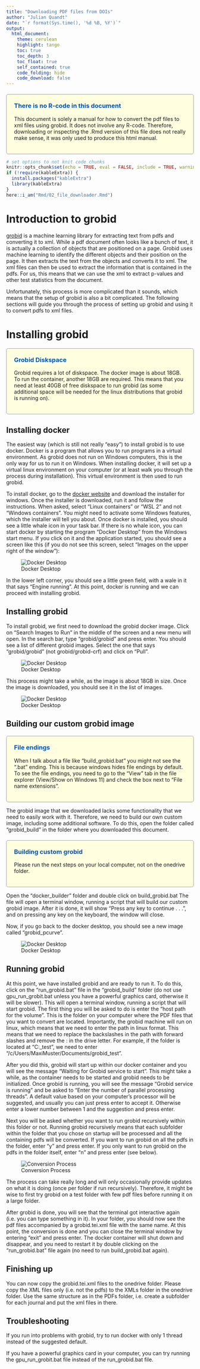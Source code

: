 ```yaml
---
title: "Downloading PDF files from DOIs"
author: "Julian Quandt"
date: "`r format(Sys.time(), '%d %B, %Y')`"
output: 
  html_document:
    theme: cerulean
    highlight: tango
    toc: true
    toc_depth: 3
    toc_float: true
    self_contained: true
    code_folding: hide
    code_download: false
---
```


<div style="border: 1px solid #999; border-radius: 5px; padding: 20px; margin-top: 20px; background-color: #ffffe0;">
  <h3 style="color: #0056b3; margin-top: 0;">There is no R-code in this document</h3>
  This document is solely a manual for how to convert the pdf files to xml files using grobid. It does not involve any R-code. Therefore, downloading or inspecting the .Rmd version of this file does not really make sense, it was only used to produce this html manual.
</div>

```r
# set options to not knit code chunks
knitr::opts_chunk$set(echo = TRUE, eval = FALSE, include = TRUE, warning = FALSE, message = FALSE)
if (!require(kableExtra)) {
  install.packages("kableExtra")
  library(kableExtra)
}
here::i_am("Rmd/02_file_downloader.Rmd")
```

# Introduction to grobid

[grobid](https://grobid.readthedocs.io/en/latest/) is a machine learning library for extracting text from pdfs and converting it to xml.
While a pdf document often looks like a bunch of text, it is actually a collection of objects that are positioned on a page.
Grobid uses machine learning to identify the different objects and their position on the page.
It then extracts the text from the objects and converts it to xml.
The xml files can then be used to extract the information that is contained in the pdfs.
For us, this means that we can use the xml to extract p-values and other test statistics from the document. 

Unfortunately, this process is more complicated than it sounds, which means that the setup of grobid is also a bit complicated.
The following sections will guide you through the process of setting up grobid and using it to convert pdfs to xml files.

# Installing grobid


<div style="border: 1px solid #999; border-radius: 5px; padding: 20px; margin-top: 20px; background-color: #ffffe0;">
  <h3 style="color: #0056b3; margin-top: 0;">Grobid Diskspace</h3>
  Grobid requires a lot of diskspace. The docker image is about 18GB. To run the container, another 18GB are required. This means that you need at least 40GB of free diskspace to run grobid (as some additional space will be needed for the linux distributions that grobid is running on). 
</div>


## Installing docker

The easiest way (which is still not really "easy") to install grobid is to use docker.
Docker is a program that allows you to run programs in a virtual environment.
As grobid does not run on Windows computers, this is the only way for us to run it on Windows.
When installing docker, it will set up a virtual linux environment on your computer (or at least walk you through the process during installation).
This virtual environment is then used to run grobid.

To install docker, go to the [docker website](https://www.docker.com/products/docker-desktop) and download the installer for windows.
Once the installer is downloaded, run it and follow the instructions. 
When asked, select "Linux containers" or "WSL 2" and not "Windows containers". 
You might need to activate some Windows features, which the installer will tell you about.
Once docker is installed, you should see a little whale icon in your task bar.
If there is no whale icon, you can start docker by starting the program "Docker Desktop" from the Windows start menu.
If you click on it and the application started, you should see a screen like this (if you do not see this screen, select "Images on the upper right of the window"):

![Docker Desktop](src/img/docker_startscreen.png)

In the lower left corner, you should see a little green field, with a wale in it that says "Engine running".
At this point, docker is running and we can proceed with installing grobid.

## Installing grobid

To install grobid, we first need to download the grobid docker image.
Click on "Search Images to Run" in the middle of the screen and a new menu will open.
In the search bar, type "grobid/grobid" and press enter.
You should see a list of different grobid images.
Select the one that says "grobid/grobid" (not grobid/grobid-crf) and click on "Pull".

![Docker Desktop](src/img/docker_pull_grobid.png)

This process might take a while, as the image is about 18GB in size.
Once the image is downloaded, you should see it in the list of images.

![Docker Desktop](src/img/docker_image_grobid.png)

## Building our custom grobid image

<div style="border: 1px solid #999; border-radius: 5px; padding: 20px; margin-top: 20px; background-color: #ffffe0;">
  <h3 style="color: #0056b3; margin-top: 0;">File endings</h3>
  When I talk about a file like "build_grobid.bat" you might not see the ".bat" ending. This is because windows hides file endings by default. To see the file endings, you need to go to the "View" tab in the file explorer (View/Show on Windows 11) and check the box next to "File name extensions".
</div>


The grobid image that we downloaded lacks some functionality that we need to easily work with it.
Therefore, we need to build our own custom image, including some additional software.
To do this, open the folder called "grobid_build" in the folder where you downloaded this document.


<div style="border: 1px solid #999; border-radius: 5px; padding: 20px; margin-top: 20px; background-color: #ffffe0;">
  <h3 style="color: #0056b3; margin-top: 0;">Building custom grobid</h3>
  Please run the next steps on your local computer, not on the onedrive folder. 
</div>

Open the "docker_builder" folder and double click on build_grobid.bat
The file will open a terminal window, running a script that will build our custom grobid image.
After it is done, it will show "Press any key to continue . . .", and on pressing any key on the keyboard, the window will close. 

Now, if you go back to the docker desktop, you should see a new image called "grobid_pcurve".

![Docker Desktop](src/img/docker_custom_grobid.png)

## Running grobid

At this point, we have installed grobid and are ready to run it.
To do this, click on the "run_grobid.bat" file in the "grobid_build" folder (do not use gpu_run_grobit.bat unless you have a powerful graphics card, otherwise it will be slower).
This will open a terminal window, running a script that will start grobid.
The first thing you will be asked to do is enter the "host path for the volume". 
This is the folder on your computer where the PDF files that you want to convert are located.
Importantly, the grobid machine will run on linux, which means that we need to enter the path in linux format.
This means that we need to replace the backslashes in the path with forward slashes and remove the : in the drive letter.
For example, if the folder is located at "C:\Users\MaxiMuster\Documents\grobid_test", we need to enter "/c/Users/MaxiMuster/Documents/grobid_test".

After you did this, grobid will start up within our docker container and you will see the message "Waiting for Grobid service to start". 
This might take a while, as the container needs to be started and grobid needs to be initialized.
Once grobid is running, you will see the message "Grobid service is running" and be asked to "Enter the number of parallel processing threads".
A default value based on your computer's processor will be suggested, and usually you can just press enter to accept it.
Otherwise enter a lower number between 1 and the suggestion and press enter.

Next you will be asked whether you want to run grobid recursively within this folder or not.
Running grobid recursively means that each subfolder within the folder that you chose on startup will be processed and all the containing pdfs will be converted.
If you want to run grobid on all the pdfs in the folder, enter "y" and press enter.
If you only want to run grobid on the pdfs in the folder itself, enter "n" and press enter (see below).

![Conversion Process](src/img/conversion.png)

The process can take really long and will only occasionally provide updates on what it is doing (once per folder if run recursively). 
Therefore, it might be wise to first try grobid on a test folder with few pdf files before running it on a large folder.

After grobid is done, you will see that the terminal got interactive again (i.e. you can type something in it). 
In your folder, you should now see the pdf files accompanied by a grobid.tei.xml file with the same name.
At this point, the conversion is done and you can close the terminal window by entering "exit" and press enter.
The docker container will shut down and disappear, and you need to restart it by double clicking on the "run_grobid.bat" file again (no need to run build_grobid.bat again).

## Finishing up

You can now copy the grobid.tei.xml files to the onedrive folder.
Please copy the XML files only (i.e. not the pdfs) to the XMLs folder in the onedrive folder. 
Use the same structure as in the PDFs folder, i.e. create a subfolder for each journal and put the xml files in there.


## Troubleshooting

If you run into problems with grobid, try to run docker with only 1 thread instead of the suggested default. 

If you have a powerful graphics card in your computer, you can try running the gpu_run_grobit.bat file instead of the run_grobid.bat file.